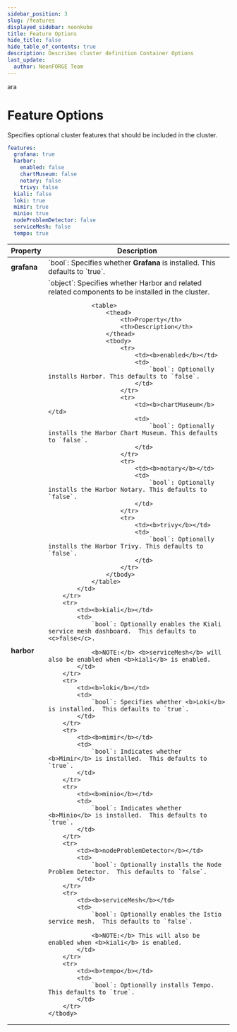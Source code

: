 ```yaml
---
sidebar_position: 3
slug: /features
displayed_sidebar: neonkube
title: Feature Options
hide_title: false
hide_table_of_contents: true
description: Describes cluster definition Container Options
last_update:
  author: NeonFORGE Team
---
```

ara

# Feature Options

Specifies optional cluster features that should be included in the cluster.

```yaml
features:
  grafana: true
  harbor:
    enabled: false
    chartMuseum: false
    notary: false
    trivy: false
  kiali: false
  loki: true
  mimir: true
  minio: true
  nodeProblemDetector: false
  serviceMesh: false
  tempo: true
```

<table>
	<thead>
		<th>Property</th>
		<th>Description</th>
	</thead>
	<tbody>
		<tr>
			<td><b>grafana</b></td>
			<td>
				`bool`: Specifies whether <b>Grafana</b> is installed.  This defaults to `true`.
			</td>
		</tr>
		<tr>
			<td><b>harbor</b></td>
			<td>
				`object`: Specifies whether Harbor and related related components to be installed in the cluster.

				<table>
					<thead>
						<th>Property</th>
						<th>Description</th>
					</thead>
					<tbody>
						<tr>
							<td><b>enabled</b></td>
							<td>
								`bool`: Optionally installs Harbor. This defaults to `false`.
							</td>
						</tr>
						<tr>
							<td><b>chartMuseum</b></td>
							<td>
								`bool`: Optionally installs the Harbor Chart Museum. This defaults to `false`.
							</td>
						</tr>
						<tr>
							<td><b>notary</b></td>
							<td>
								`bool`: Optionally installs the Harbor Notary. This defaults to `false`.
							</td>
						</tr>
						<tr>
							<td><b>trivy</b></td>
							<td>
								`bool`: Optionally installs the Harbor Trivy. This defaults to `false`.
							</td>
						</tr>
					</tbody>
				</table>
			</td>
		</tr>
		<tr>
			<td><b>kiali</b></td>
			<td>
				`bool`: Optionally enables the Kiali service mesh dashboard.  This defaults to <c>false</c>.

				<b>NOTE:</b> <b>serviceMesh</b> will also be enabled when <b>kiali</b> is enabled.
			</td>
		</tr>
		<tr>
			<td><b>loki</b></td>
			<td>
				`bool`: Specifies whether <b>Loki</b> is installed.  This defaults to `true`.
			</td>
		</tr>
		<tr>
			<td><b>mimir</b></td>
			<td>
				`bool`: Indicates whether <b>Mimir</b> is installed.  This defaults to `true`.
			</td>
		</tr>
		<tr>
			<td><b>minio</b></td>
			<td>
				`bool`: Indicates whether <b>Minio</b> is installed.  This defaults to `true`.
			</td>
		</tr>
		<tr>
			<td><b>nodeProblemDetector</b></td>
			<td>
				`bool`: Optionally installs the Node Problem Detector.  This defaults to `false`.
			</td>
		</tr>
		<tr>
			<td><b>serviceMesh</b></td>
			<td>
				`bool`: Optionally enables the Istio service mesh.  This defaults to `false`.

				<b>NOTE:</b> This will also be enabled when <b>kiali</b> is enabled.
			</td>
		</tr>
		<tr>
			<td><b>tempo</b></td>
			<td>
				`bool`: Optionally installs Tempo.  This defaults to `true`.
			</td>
		</tr>
	</tbody>
</table>

